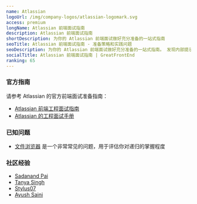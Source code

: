 ```yaml
---
name: Atlassian
logoUrl: /img/company-logos/atlassian-logomark.svg
access: premium
longName: Atlassian 前端面试指南
description: Atlassian 前端面试指南
shortDescription: 为你的 Atlassian 前端面试做好充分准备的一站式指南
seoTitle: Atlassian 前端面试指南 - 准备策略和实践问题
seoDescription: 为你的 Atlassian 前端面试做好充分准备的一站式指南。 发现内部提示、最佳准备策略和已知会被测试的实践问题。
socialTitle: Atlassian 前端面试指南 | GreatFrontEnd
ranking: 65
---
```


### 官方指南

请参考 Atlassian 的官方前端面试准备指南：

* [Atlassian 前端工程面试指南](/static/guides/atlassian-front-end-interview-guide.pdf)
* [Atlassian 的工程面试手册](https://www.atlassian.com/company/careers/resources/interviewing/how-to-nail-your-engineering-interview)

### 已知问题

* [文件浏览器](/questions/user-interface/file-explorer) 是一个非常常见的问题，用于评估你对递归的掌握程度

### 社区经验

* [Sadanand Pai](https://frontendpro.hashnode.dev/frontend-interview-experience-at-atlassian)
* [Tanya Singh](https://medium.com/@singht216/atlassian-interview-experience-frontend-software-engineer-8f69f3c5c8ea)
* [Stylus07](https://medium.com/@stylus07/atlassian-interview-experience-e51cb1f0735b)
* [Ayush Saini](https://www.ayushsaini.com/blog/atlassian-interview-experience-software-engineer)
